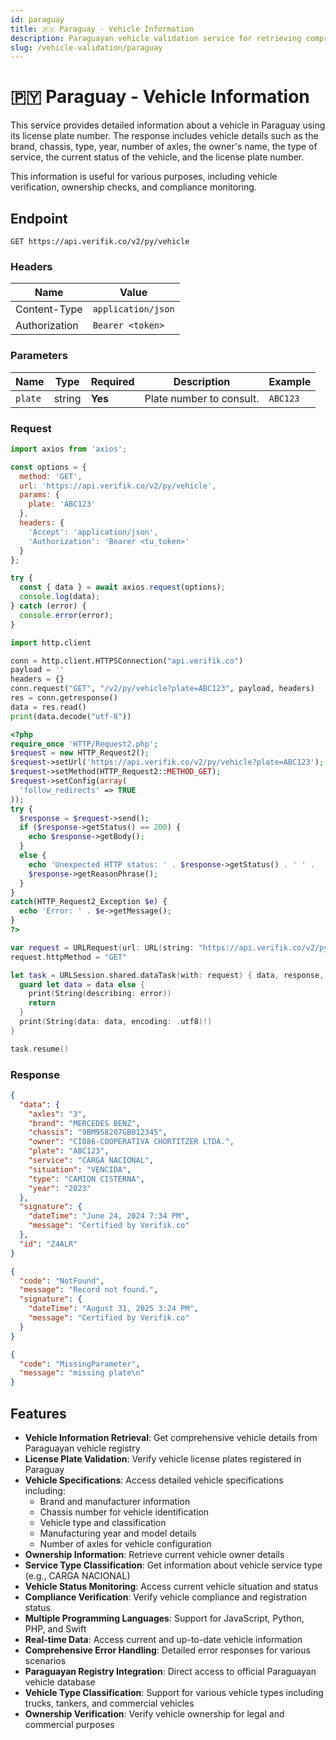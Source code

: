 ```yaml
---
id: paraguay
title: 🇵🇾 Paraguay - Vehicle Information
description: Paraguayan vehicle validation service for retrieving comprehensive vehicle information by license plate
slug: /vehicle-validation/paraguay
---
```



# 🇵🇾 Paraguay - Vehicle Information

This service provides detailed information about a vehicle in Paraguay using its license plate number. The response includes vehicle details such as the brand, chassis, type, year, number of axles, the owner's name, the type of service, the current status of the vehicle, and the license plate number.

This information is useful for various purposes, including vehicle verification, ownership checks, and compliance monitoring.

## Endpoint

```
GET https://api.verifik.co/v2/py/vehicle
```

### Headers

| Name          | Value              |
| ------------- | ------------------ |
| Content-Type  | `application/json` |
| Authorization | `Bearer <token>`   |

### Parameters

| Name | Type | Required | Description | Example |
| ---- | ---- | -------- | ----------- | ------- |
| `plate` | string | **Yes** | Plate number to consult. | `ABC123` |

### Request

<Tabs>
  <TabItem value="javascript" label="JavaScript">

```javascript
import axios from 'axios';

const options = {
  method: 'GET',
  url: 'https://api.verifik.co/v2/py/vehicle',
  params: {
    plate: 'ABC123'
  },
  headers: {
    'Accept': 'application/json',
    'Authorization': 'Bearer <tu_token>'
  }
};

try {
  const { data } = await axios.request(options);
  console.log(data);
} catch (error) {
  console.error(error);
}
```

  </TabItem>
  <TabItem value="python" label="Python">

```python
import http.client

conn = http.client.HTTPSConnection("api.verifik.co")
payload = ''
headers = {}
conn.request("GET", "/v2/py/vehicle?plate=ABC123", payload, headers)
res = conn.getresponse()
data = res.read()
print(data.decode("utf-8"))
```

  </TabItem>
  <TabItem value="php" label="PHP">

```php
<?php
require_once 'HTTP/Request2.php';
$request = new HTTP_Request2();
$request->setUrl('https://api.verifik.co/v2/py/vehicle?plate=ABC123');
$request->setMethod(HTTP_Request2::METHOD_GET);
$request->setConfig(array(
  'follow_redirects' => TRUE
));
try {
  $response = $request->send();
  if ($response->getStatus() == 200) {
    echo $response->getBody();
  }
  else {
    echo 'Unexpected HTTP status: ' . $response->getStatus() . ' ' .
    $response->getReasonPhrase();
  }
}
catch(HTTP_Request2_Exception $e) {
  echo 'Error: ' . $e->getMessage();
}
?>
```

  </TabItem>
  <TabItem value="swift" label="Swift">

```swift
var request = URLRequest(url: URL(string: "https://api.verifik.co/v2/py/vehicle?plate=ABC123")!,timeoutInterval: Double.infinity)
request.httpMethod = "GET"

let task = URLSession.shared.dataTask(with: request) { data, response, error in 
  guard let data = data else {
    print(String(describing: error))
    return
  }
  print(String(data: data, encoding: .utf8)!)
}

task.resume()
```

  </TabItem>
</Tabs>

### Response

<Tabs>
  <TabItem value="200" label="200">

```json
{
  "data": {
    "axles": "3",
    "brand": "MERCEDES BENZ",
    "chassis": "9BM958207GB012345",
    "owner": "CI086-COOPERATIVA CHORTITZER LTDA.",
    "plate": "ABC123",
    "service": "CARGA NACIONAL",
    "situation": "VENCIDA",
    "type": "CAMION CISTERNA",
    "year": "2023"
  },
  "signature": {
    "dateTime": "June 24, 2024 7:34 PM",
    "message": "Certified by Verifik.co"
  },
  "id": "Z4ALR"
}
```

  </TabItem>
  <TabItem value="404" label="404">

```json
{
  "code": "NotFound",
  "message": "Record not found.",
  "signature": {
    "dateTime": "August 31, 2025 3:24 PM",
    "message": "Certified by Verifik.co"
  }
}
```

  </TabItem>
  <TabItem value="409" label="409">

```json
{
  "code": "MissingParameter",
  "message": "missing plate\n"
}
```

  </TabItem>
</Tabs>

## Features

- **Vehicle Information Retrieval**: Get comprehensive vehicle details from Paraguayan vehicle registry
- **License Plate Validation**: Verify vehicle license plates registered in Paraguay
- **Vehicle Specifications**: Access detailed vehicle specifications including:
  - Brand and manufacturer information
  - Chassis number for vehicle identification
  - Vehicle type and classification
  - Manufacturing year and model details
  - Number of axles for vehicle configuration
- **Ownership Information**: Retrieve current vehicle owner details
- **Service Type Classification**: Get information about vehicle service type (e.g., CARGA NACIONAL)
- **Vehicle Status Monitoring**: Access current vehicle situation and status
- **Compliance Verification**: Verify vehicle compliance and registration status
- **Multiple Programming Languages**: Support for JavaScript, Python, PHP, and Swift
- **Real-time Data**: Access current and up-to-date vehicle information
- **Comprehensive Error Handling**: Detailed error responses for various scenarios
- **Paraguayan Registry Integration**: Direct access to official Paraguayan vehicle database
- **Vehicle Type Classification**: Support for various vehicle types including trucks, tankers, and commercial vehicles
- **Ownership Verification**: Verify vehicle ownership for legal and commercial purposes
